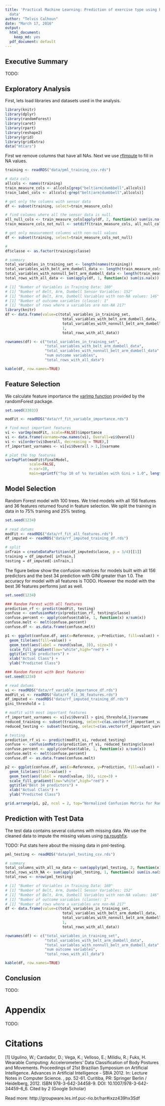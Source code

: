```yaml
---
title: 'Practical Machine Learning: Prediction of exercise type using body sensor
  data'
author: "Telvis Calhoun"
date: "March 17, 2016"
output:
  html_document:
    keep_md: yes
  pdf_document: default
---
```


## Executive Summary

TODO:

## Exploratory Analysis
First, lets load libraries and datasets used in the analysis.

```r
library(knitr)
library(dplyr)
library(randomForest)
library(caret)
library(rpart)
library(reshape2)
library(grid)
library(gridExtra)
data("mtcars")
```


First we remove columns that have all NAs. Next we use [rfImpute](http://www.inside-r.org/packages/cran/randomforest/docs/rfImpute) to fill in NA values.

```r
training <- readRDS("data/pml_training_csv.rds")

# data cols
allcols <- names(training)
train_measure_cols <- allcols[grep("belt|arm|dumbbell",allcols)]
train_label_cols <- allcols[-grep("belt|arm|dumbbell",allcols)]

# get only the columns with sensor data
df <- subset(training, select=train_measure_cols)

# find columns where all the sensor data is null.
all_null_cols <- train_measure_cols[apply(df, 2, function(x) sum(is.na(x)) == length(x))]
train_measure_cols_not_null <- setdiff(train_measure_cols, all_null_cols)

# get only measurement columns with non-null values
df <- subset(training, select=train_measure_cols_not_null)

#
df$classe <- as.factor(training$classe)

# summary
total_variables_in_training_set <- length(names(training))
total_variables_with_belt_arm_dumbell_data <- length(train_measure_cols)
total_variables_with_nonnull_belt_arm_dumbell_data <- length(train_measure_cols_not_null)
total_rows_with_all_data <- sum(apply(df, 1, function(x) sum(is.na(x)) == 0))

# [1] "Number of Variables in Training Data: 160"
# [1] "Number of Belt, Arm, Dumbell Sensor Variables: 152"
# [1] "Number of Belt, Arm, Dumbell Variables with non-NA values: 146"
# [1] "Number of outcome variables (classe): 1"
# [1] "Number of rows where a variables are non-NA 217"
library(knitr)
df <- data.frame(value=c(total_variables_in_training_set, 
                          total_variables_with_belt_arm_dumbell_data, 
                          total_variables_with_nonnull_belt_arm_dumbell_data,
                          1,
                          total_rows_with_all_data))

rownames(df) <- c("total_variables_in_training_set", 
                  "total_variables_with_belt_arm_dumbell_data", 
                  "total_variables_with_nonnull_belt_arm_dumbell_data",
                  "num outcome variables",
                  "total_rows_with_all_data")

kable(df, row.names=TRUE)
```

## Feature Selection
We calculate feature importance the [varImp function](http://www.inside-r.org/packages/cran/randomforest/docs/importance) provided by the randomForest package.

```r
set.seed(33833)

modFit <- readRDS("data/rf_fit_variable_importance.rds")

# find most important features
vi <- varImp(modFit, scale=FALSE)$importance
vi <- data.frame(varname=row.names(vi), Overall=vi$Overall)
vi <- vi[order(vi$Overall, decreasing = TRUE),]
rf_important_varnames <- vi[vi$Overall > 1,]$varname

# plot the top features
varImpPlot(modFit$finalModel, 
           scale=FALSE, 
           n.var=10,
           main=sprintf("Top 10 of %s Variables with Gini > 1.0", length(rf_important_varnames)))
```

## Model Selection


Random Forest model with 100 trees. We tried models with all 156 features and 36 features returned found in feature selection. We split the training in data in to 75% training and 25% testing.

```r
set.seed(1234)
  
# read datums
modFit <- readRDS("data/rf_fit_all_features.rds")
df_imputed <- readRDS("data/rf_imputed_training_df.rds")

# split
inTrain = createDataPartition(df_imputed$classe, p = 3/4)[[1]]
training = df_imputed[ inTrain,]
testing = df_imputed[-inTrain,] 
```

The figure below show the confusion matrices for models built with all 156 predictors and the best 34 prediction with GINI greater than 1.0. The accuracy for model with all features is TODO. However the model with the best 36 features performs just as well.

```r
set.seed(1234)

### Random Forest with all features
prediction_rf <- predict(modFit, testing)
confuse <- confusionMatrix(prediction_rf, testing$classe)
confuse.percent <- apply(confuse$table, 1, function(x) x/sum(x))
confuse.melt <- melt(confuse.percent)
confuse.df <- as.data.frame(confuse.melt)

p1 <- ggplot(confuse.df, aes(x=Reference, y=Prediction, fill=value)) +
  geom_tile(aes(fill=value)) +
  geom_text(aes(label = round(value, 3)), size=3) +
  scale_fill_gradient(low="white",high="red") +
  ggtitle("156 predictors") +
  xlab("Actual Class") +
  ylab("Predicted Class") 

### Random Forest with Best features
set.seed(1234)

# read datums
vi <- readRDS("data/rf_variable_importance_df.rds")
modFit_vi <- readRDS("data/rf_fit_36_features.rds")
df_imputed <- readRDS("data/rf_imputed_training_df.rds")
gini_threshold = 1

# modfit with most important features  
rf_important_varnames <- vi[vi$Overall > gini_threshold,]$varname
reduced_training <- subset(training, select=c(as.vector(rf_important_varnames), "classe"))
reduced_testing <- subset(testing, select=c(as.vector(rf_important_varnames), "classe"))

# testing
prediction_rf_vi <- predict(modFit_vi, reduced_testing)
confuse <- confusionMatrix(prediction_rf_vi, reduced_testing$classe)
confuse.percent <- apply(confuse$table, 1, function(x) x/sum(x))
confuse.melt <- melt(confuse.percent)
confuse.df <- as.data.frame(confuse.melt)

p2 <- ggplot(confuse.df, aes(x=Reference, y=Prediction, fill=value)) +
  geom_tile(aes(fill=value)) +
  geom_text(aes(label = round(value, 3)), size=3) +
  scale_fill_gradient(low="white",high="red") +
  ggtitle("Best 34 predictors") +
  xlab("Actual Class") +
  ylab("Predicted Class")

grid.arrange(p1, p2, ncol = 2, top="Normalized Confusion Matrix for Random Forest models")
```

## Prediction with Test Data

The test data contains several columns with missing data. We use the cleaned data to impute the missing values using [na.roughfix](http://www.inside-r.org/packages/cran/randomforest/docs/na.roughfix). 

TODO: Put stats here about the missing data in pml-testing.

```r
pml_testing <- readRDS("data/pml_testing_csv.rds")

# summary
total_columns_with_all_na_data <- sum(apply(pml_testing, 2, function(x) sum(is.na(x)) == 0))
total_rows_with_NA <- sum(apply(pml_testing, 1, function(x) sum(is.na(x)) == 0))
total_rows <- nrow(pml_testing)

# [1] "Number of Variables in Training Data: 160"
# [1] "Number of Belt, Arm, Dumbell Sensor Variables: 152"
# [1] "Number of Belt, Arm, Dumbell Variables with non-NA values: 146"
# [1] "Number of outcome variables (classe): 1"
# [1] "Number of rows where a variables are non-NA 217"
df <- data.frame(value=c(total_variables_in_training_set, 
                          total_variables_with_belt_arm_dumbell_data, 
                          total_variables_with_nonnull_belt_arm_dumbell_data,
                          1,
                          total_rows_with_all_data))

rownames(df) <- c("total_variables_in_training_set", 
                  "total_variables_with_belt_arm_dumbell_data", 
                  "total_variables_with_nonnull_belt_arm_dumbell_data",
                  "num outcome variables",
                  "total_rows_with_all_data")

kable(df, row.names=TRUE)
```

## Conclusion

TODO:

# Appendix

TODO: 


# Citations

[1] Ugulino, W.; Cardador, D.; Vega, K.; Velloso, E.; Milidiu, R.; Fuks, H. Wearable Computing: Accelerometers' Data Classification of Body Postures and Movements. Proceedings of 21st Brazilian Symposium on Artificial Intelligence. Advances in Artificial Intelligence - SBIA 2012. In: Lecture Notes in Computer Science. , pp. 52-61. Curitiba, PR: Springer Berlin / Heidelberg, 2012. ISBN 978-3-642-34458-9. DOI: 10.1007/978-3-642-34459-6_6. 
Cited by 2 (Google Scholar)

Read more: http://groupware.les.inf.puc-rio.br/har#ixzz439hx3Sdf

